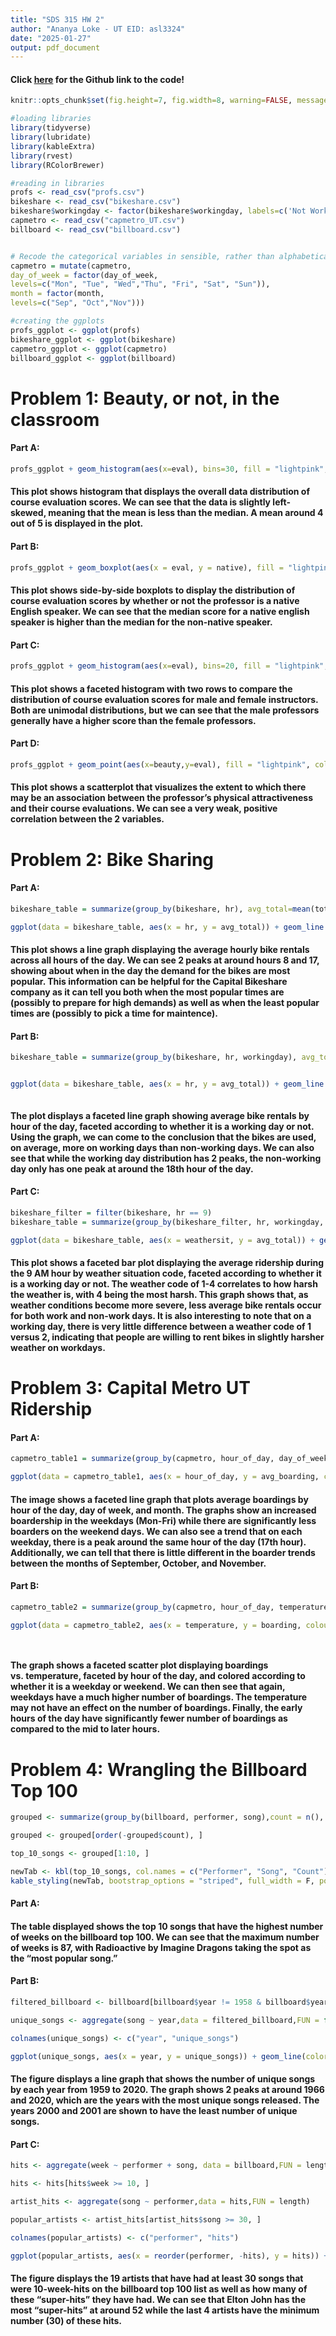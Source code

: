 ```yaml
---
title: "SDS 315 HW 2"
author: "Ananya Loke - UT EID: asl3324"
date: "2025-01-27"
output: pdf_document
---
```


#### Click [here](https://github.com/ananyaloke/SDS-315-HW-2) for the Github link to the code!

```r
knitr::opts_chunk$set(fig.height=7, fig.width=8, warning=FALSE, message = FALSE, tidy=TRUE, echo=FALSE, tidy.opts=list(width.cutoff=60))
```


```r
#loading libraries
library(tidyverse)
library(lubridate)
library(kableExtra)
library(rvest)
library(RColorBrewer)

#reading in libraries
profs <- read_csv("profs.csv")
bikeshare <- read_csv("bikeshare.csv")
bikeshare$workingday <- factor(bikeshare$workingday, labels=c('Not Working Day','Working Day'))
capmetro <- read_csv("capmetro_UT.csv")
billboard <- read_csv("billboard.csv")


# Recode the categorical variables in sensible, rather than alphabetical, order
capmetro = mutate(capmetro,
day_of_week = factor(day_of_week,
levels=c("Mon", "Tue", "Wed","Thu", "Fri", "Sat", "Sun")),
month = factor(month,
levels=c("Sep", "Oct","Nov")))

#creating the ggplots
profs_ggplot <- ggplot(profs)
bikeshare_ggplot <- ggplot(bikeshare)
capmetro_ggplot <- ggplot(capmetro)
billboard_ggplot <- ggplot(billboard)


```
# **Problem 1: Beauty, or not, in the classroom**

#### Part A: 




```r

profs_ggplot + geom_histogram(aes(x=eval), bins=30, fill = "lightpink", col="deeppink4") + labs(title = "Course Evaluation Scores Distribution", x = "Course Evaluation Scores on a Scale of 0 to 5", y = "Frequency")


```

#### This plot shows histogram that displays the overall data distribution of course evaluation scores. We can see that the data is slightly left-skewed, meaning that the mean is less than the median. A mean around 4 out of 5 is displayed in the plot. 





#### Part B: 





```r
profs_ggplot + geom_boxplot(aes(x = eval, y = native), fill = "lightpink", col="deeppink4") + labs(title = "Course Evaluation Scores by Native English Speaker", x = "Course Evaluation Scores on a Scale of 0 to 5", y = "Native Speaker")

```


#### This plot shows side-by-side boxplots to display the distribution of course evaluation scores by whether or not the professor is a native English speaker. We can see that the median score for a native english speaker is higher than the median for the non-native speaker. 



#### Part C:




```r
profs_ggplot + geom_histogram(aes(x=eval), bins=20, fill = "lightpink", col="deeppink4") + labs(title = "Course Evaluation Scores Distribution by Gender", x = "Course Evaluation Scores on a Scale of 0 to 5", y = "Frequency") + facet_wrap(~gender)
```

#### This plot shows a faceted histogram with two rows to compare the distribution of course evaluation scores for male and female instructors. Both are unimodal distributions, but we can see that the male professors generally have a higher score than the female professors. 



#### Part D:




```r

profs_ggplot + geom_point(aes(x=beauty,y=eval), fill = "lightpink", col="deeppink4") + labs(title='Professor Attractiveness by Evaluation Score', x='Attractiveness on a Scale from -2 to 2', y='Course Evaluation Scores on a Scale of 0 to 5')


```

#### This plot shows a scatterplot that visualizes the extent to which there may be an association between the professor’s physical attractiveness and their course evaluations. We can see a very weak, positive correlation between the 2 variables. 




# **Problem 2: Bike Sharing**

#### Part A:




```r

bikeshare_table = summarize(group_by(bikeshare, hr), avg_total=mean(total))

ggplot(data = bikeshare_table, aes(x = hr, y = avg_total)) + geom_line (col = "deeppink4") + labs(title='Average Bike Rentals by Hour of the Day', x='Hour of the Day', y='Average Number of Bike Rentals')

```

#### This plot shows a line graph displaying the  average hourly bike rentals across all hours of the day. We can see 2 peaks at around hours 8 and 17, showing about when in the day the demand for the bikes are most popular. This information can be helpful for the Capital Bikeshare company as it can tell you both when the most popular times are (possibly to prepare for high demands) as well as when the least popular times are (possibly to pick a time for maintence).  




#### Part B:

```r

bikeshare_table = summarize(group_by(bikeshare, hr, workingday), avg_total=mean(total))


ggplot(data = bikeshare_table, aes(x = hr, y = avg_total)) + geom_line (col = "deeppink4") + facet_wrap(~workingday) + labs(title='Average Bike Rentals by Hour of the Day', x='Hour of the Day', y='Average Number of Bike Rentals')



```

#### The plot displays a faceted line graph showing average bike rentals by hour of the day, faceted according to whether it is a working day or not. Using the graph, we can come to the conclusion that the bikes are used, on average, more on working days than non-working days. We can also see that while the working day distribution has 2 peaks, the non-working day only has one peak at around the 18th hour of the day. 


#### Part C: 




```r
bikeshare_filter = filter(bikeshare, hr == 9)
bikeshare_table = summarize(group_by(bikeshare_filter, hr, workingday, weathersit), avg_total=mean(total))

ggplot(data = bikeshare_table, aes(x = weathersit, y = avg_total)) + geom_bar (stat="identity", width=0.5, fill = "lightpink", col="deeppink4") + facet_wrap(~workingday) + labs(title='Average Bike Rentals by Weather Situation', x='Weather Situation on a Scale of 1 - 4', y='Average Number of Bike Rentals')

```

#### This plot shows a faceted bar plot displaying the average ridership during the 9 AM hour by weather situation code, faceted according to whether it is a working day or not. The weather code of 1-4 correlates to how harsh the weather is, with 4 being the most harsh. This graph shows that, as weather conditions become more severe, less average bike rentals occur for both work and non-work days. It is also interesting to note that on a working day, there is very little difference between a weather code of 1 versus 2, indicating that people are willing to rent bikes in slightly harsher weather on workdays. 



# **Problem 3: Capital Metro UT Ridership**

#### Part A:




```r
capmetro_table1 = summarize(group_by(capmetro, hour_of_day, day_of_week, month), avg_boarding=mean(boarding))

ggplot(data = capmetro_table1, aes(x = hour_of_day, y = avg_boarding, color = month)) + geom_line () + facet_wrap(~day_of_week) + labs(title='Average Number of Boardings by Hour of the Day', x='Hour of the Day', y='Average Number of Boardings') 


```

#### The image shows a faceted line graph that plots average boardings by hour of the day, day of week, and month. The graphs show an increased boardership in the weekdays (Mon-Fri) while there are significantly less boarders on the weekend days. We can also see a trend that on each weekday, there is a peak around the same hour of the day (17th hour). Additionally, we can tell that there is little different in the boarder trends between the months of September, October, and November.


#### Part B:







```r

capmetro_table2 = summarize(group_by(capmetro, hour_of_day, temperature, weekend, boarding), avg_boarding=mean(boarding))

ggplot(data = capmetro_table2, aes(x = temperature, y = boarding, colour = weekend)) + geom_point() + facet_wrap(~hour_of_day) + labs(title='Average Number of Boardings by Hour of the Day', x='Temperature in Degrees F', y='Number of Boardings') 




```





#### The graph shows a faceted scatter plot displaying boardings vs. temperature, faceted by hour of the day, and colored according to whether it is a weekday or weekend. We can then see that again, weekdays have a much higher number of boardings. The temperature may not have an effect on the number of boardings. Finally, the early hours of the day have significantly fewer number of boardings as compared to the mid to later hours. 






# **Problem 4: Wrangling the Billboard Top 100**


```r
grouped <- summarize(group_by(billboard, performer, song),count = n(),.groups = 'drop')

grouped <- grouped[order(-grouped$count), ]

top_10_songs <- grouped[1:10, ]

newTab <- kbl(top_10_songs, col.names = c("Performer", "Song", "Count"))
kable_styling(newTab, bootstrap_options = "striped", full_width = F, position = "left")


```

#### Part A:

#### The table displayed shows the top 10 songs that have the highest number of weeks on the billboard top 100. We can see that the maximum number of weeks is 87, with Radioactive by Imagine Dragons taking the spot as the "most popular song." 








#### Part B:


```r
filtered_billboard <- billboard[billboard$year != 1958 & billboard$year != 2021, ]

unique_songs <- aggregate(song ~ year,data = filtered_billboard,FUN = function(x) length(unique(x)))

colnames(unique_songs) <- c("year", "unique_songs")

ggplot(unique_songs, aes(x = year, y = unique_songs)) + geom_line(color = "deeppink4") + labs(title = "Number of Unique Songs by Year", x = "Year", y = "Number of Unique Songs")
```



#### The figure displays a line graph that shows the number of unique songs by each year from 1959 to 2020. The graph shows 2 peaks at around 1966 and 2020, which are the years with the most unique songs released. The years 2000 and 2001 are shown to have the least number of unique songs. 










#### Part C:

```r
hits <- aggregate(week ~ performer + song, data = billboard,FUN = length)

hits <- hits[hits$week >= 10, ]

artist_hits <- aggregate(song ~ performer,data = hits,FUN = length)

popular_artists <- artist_hits[artist_hits$song >= 30, ]

colnames(popular_artists) <- c("performer", "hits")

ggplot(popular_artists, aes(x = reorder(performer, -hits), y = hits)) + geom_bar(stat = "identity", fill = "deeppink4") + labs(title = "Artists with at Least 30 Ten-Week Hits",x = "Artist",y = "Number of Ten-Week Hits") + theme(axis.text.x = element_text(angle = 45, hjust = 1))

```



#### The figure displays the 19 artists that have had at least 30 songs that were 10-week-hits on the billboard top 100 list as well as how many of these "super-hits" they have had. We can see that Elton John has the most "super-hits" at around 52 while the last 4 artists have the minimum number (30) of these hits. 
